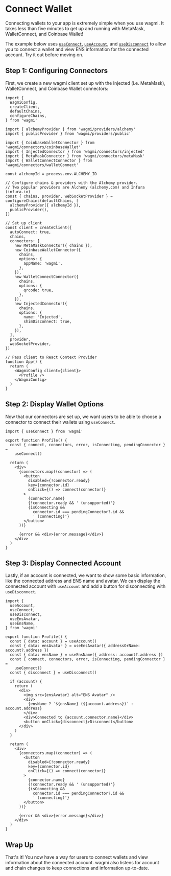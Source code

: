 
# Connect Wallet

Connecting wallets to your app is extremely simple when you use wagmi. It takes less than five minutes to get up and running with MetaMask, WalletConnect, and Coinbase Wallet!

The example below uses [`useConnect`](/docs/hooks/useConnect), [`useAccount`](/docs/hooks/useAccount), and [`useDisconnect`](/docs/hooks/useDisconnect) to allow you to connect a wallet and view ENS information for the connected account. Try it out before moving on.

<ConnectWallet />

## Step 1: Configuring Connectors

First, we create a new wagmi client set up with the Injected (i.e. MetaMask), WalletConnect, and Coinbase Wallet connectors:

```tsx
import {
  WagmiConfig,
  createClient,
  defaultChains,
  configureChains,
} from 'wagmi'

import { alchemyProvider } from 'wagmi/providers/alchemy'
import { publicProvider } from 'wagmi/providers/public'

import { CoinbaseWalletConnector } from 'wagmi/connectors/coinbaseWallet'
import { InjectedConnector } from 'wagmi/connectors/injected'
import { MetaMaskConnector } from 'wagmi/connectors/metaMask'
import { WalletConnectConnector } from 'wagmi/connectors/walletConnect'

const alchemyId = process.env.ALCHEMY_ID

// Configure chains & providers with the Alchemy provider.
// Two popular providers are Alchemy (alchemy.com) and Infura (infura.io)
const { chains, provider, webSocketProvider } = configureChains(defaultChains, [
  alchemyProvider({ alchemyId }),
  publicProvider(),
])

// Set up client
const client = createClient({
  autoConnect: true,
  chains,
  connectors: [
    new MetaMaskConnector({ chains }),
    new CoinbaseWalletConnector({
      chains,
      options: {
        appName: 'wagmi',
      },
    }),
    new WalletConnectConnector({
      chains,
      options: {
        qrcode: true,
      },
    }),
    new InjectedConnector({
      chains,
      options: {
        name: 'Injected',
        shimDisconnect: true,
      },
    }),
  ],
  provider,
  webSocketProvider,
})

// Pass client to React Context Provider
function App() {
  return (
    <WagmiConfig client={client}>
      <Profile />
    </WagmiConfig>
  )
}
```

## Step 2: Display Wallet Options

Now that our connectors are set up, we want users to be able to choose a connector to connect their wallets using `useConnect`.

```tsx
import { useConnect } from 'wagmi'

export function Profile() {
  const { connect, connectors, error, isConnecting, pendingConnector } =
    useConnect()

  return (
    <div>
      {connectors.map((connector) => (
        <button
          disabled={!connector.ready}
          key={connector.id}
          onClick={() => connect(connector)}
        >
          {connector.name}
          {!connector.ready && ' (unsupported)'}
          {isConnecting &&
            connector.id === pendingConnector?.id &&
            ' (connecting)'}
        </button>
      ))}

      {error && <div>{error.message}</div>}
    </div>
  )
}
```

## Step 3: Display Connected Account

Lastly, if an account is connected, we want to show some basic information, like the connected address and ENS name and avatar. We can display the connected account with `useAccount` and add a button for disconnecting with `useDisconnect`.

```tsx
import {
  useAccount,
  useConnect,
  useDisconnect,
  useEnsAvatar,
  useEnsName,
} from 'wagmi'

export function Profile() {
  const { data: account } = useAccount()
  const { data: ensAvatar } = useEnsAvatar({ addressOrName: account?.address })
  const { data: ensName } = useEnsName({ address: account?.address })
  const { connect, connectors, error, isConnecting, pendingConnector } =
    useConnect()
  const { disconnect } = useDisconnect()

  if (account) {
    return (
      <div>
        <img src={ensAvatar} alt="ENS Avatar" />
        <div>
          {ensName ? `${ensName} (${account.address})` : account.address}
        </div>
        <div>Connected to {account.connector.name}</div>
        <button onClick={disconnect}>Disconnect</button>
      </div>
    )
  }

  return (
    <div>
      {connectors.map((connector) => (
        <button
          disabled={!connector.ready}
          key={connector.id}
          onClick={() => connect(connector)}
        >
          {connector.name}
          {!connector.ready && ' (unsupported)'}
          {isConnecting &&
            connector.id === pendingConnector?.id &&
            ' (connecting)'}
        </button>
      ))}

      {error && <div>{error.message}</div>}
    </div>
  )
}
```

## Wrap Up

That's it! You now have a way for users to connect wallets and view information about the connected account. wagmi also listens for account and chain changes to keep connections and information up-to-date.
